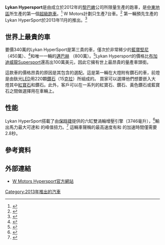 {{Infobox automobile
| name = Lykan HyperSport
| image = [[File:Lykan_Hypersport,jpg.jpg|300px]]
| caption = 
| manufacturer = {{link-en|W Motors|W Motors}}
| aka = 
| production = 2012-2014
| model_years = 2013-2014
| assembly = 
| designer = 
| class = [[超級跑車|超級跑車]]
| body_style = 雙門[[轎跑車|轎跑車]]
| layout = [[中置後驅|中置後驅]]
| platform = 
| related = 
| engine = 3.7 L [[水平對臥六缸引擎|水平對臥六缸引擎]]
| transmission = 六速序列式或七速雙離合器自手排
| wheelbase = {{convert|2625|mm|in|1|abbr=on}}
| length = {{convert|4495|mm|in|1|abbr=on}}
| width = {{convert|1995|mm|in|1|abbr=on}}
| height = {{convert|1180|mm|in|1|abbr=on}}
| weight = {{convert|1400|kg|lb|0|abbr=on}}
| predecessor = 
| successor = 
| sp = uk
}}


'''Lykan Hypersport'''是由成立於2012年的[[黎巴嫩|黎巴嫩]]公司{{link-en|W Motors|W Motors}}所限量生產的跑車，是[[中東地區|中東地區]]所生產的第一個[[超級跑車|超級跑車]]。<ref>{{cite news|last=McCarthy|first=James|title=How the Lykan Hypersport is the last word in luxury|url=http://www.thenational.ae/lifestyle/motoring/how-the-lykan-hypersport-is-the-last-word-in-luxury|accessdate=19 March 2013|newspaper=The National|date=15 February 2013|archive-date=2015-05-20|archive-url=https://web.archive.org/web/20150520023454/http://www.thenational.ae/lifestyle/motoring/how-the-lykan-hypersport-is-the-last-word-in-luxury|dead-url=no}}</ref> W Motors計劃只生產7台車。<ref>{{Cite web |url=http://www.gizmag.com/w-motors-lykan-hypersport/26119 |title=存档副本 |accessdate=2015-03-25 |archive-date=2014-02-26 |archive-url=https://web.archive.org/web/20140226103936/http://www.gizmag.com/w-motors-lykan-hypersport/26119/ |dead-url=no }}</ref> 第一輛預先生產的Lykan HyperSport於2013年11月的{{link-en|杜拜國際汽車展|Dubai Motor Show}}推出。<ref>{{cite web|title=Lykan HyperSport|url=http://www.wmotors.ae/pressreviews_images/1384265200English%20Press%20Release%20-%20W%20Motors%20Lykan%20HyperSport-%20Dubai%20Motor%20Show.pdf|work=W Motors|date=November 2013|accessdate=18 February 2014|deadurl=yes|archiveurl=https://web.archive.org/web/20140226100126/http://www.wmotors.ae/pressreviews_images/1384265200English%20Press%20Release%20-%20W%20Motors%20Lykan%20HyperSport-%20Dubai%20Motor%20Show.pdf|archivedate=2014年2月26日}}</ref>

==世界上最貴的車==
要價340萬{{USD}}的Lykan HyperSport是第三貴的車，僅次於非常稀少的[[藍寶堅尼|藍寶堅尼]] {{Link-en|Veneno|Lamborghini Veneno}}（450萬{{USD}}）、<ref>{{cite web|title=Most expensive cars in the world|url=http://www.nydailynews.com/autos/world-expensive-cars-gallery-1.1296757?pmSlide=1|work=Daily News|accessdate=17 May 2013|archive-date=2015-06-26|archive-url=https://web.archive.org/web/20150626103338/http://www.nydailynews.com/autos/world-expensive-cars-gallery-1.1296757?pmSlide=1|dead-url=no}}</ref>和唯一一輛的[[邁巴赫|邁巴赫]] {{link-en|Maybach Exelero|Maybach Exelero|Exelero}} （800萬{{USD}}）。<ref>{{cite web|title=Rapper pays $8m for one-off Maybach|url=http://www.topgear.com/uk/car-news/maybach-exelero-2011|website=Top Gear|accessdate=26 January 2015|date=4 May 2011|archive-date=2015-06-26|archive-url=https://web.archive.org/web/20150626122452/http://www.topgear.com/uk/car-news/maybach-exelero-2011|dead-url=no}}</ref>Lykan Hypersport的價格比[[布加迪|布加迪]][[布加迪威龍|威龍Supersport]]還高出100萬美元，因此它擁有世上最昂貴的量產車頭銜。

這款車的價格昂貴的原因是其包含的選配。這是第一輛在大燈附有鑽石的車，前燈是由鈦光[[LED|LED]]用220顆[[鑽石|鑽石]]（15[[克拉|克拉]]）所組成的。
買家可以選擇他們想要嵌入大燈其中[[紅寶石|紅寶石]]和鑽石。此外，客戶可以在一系列的紅寶石、鑽石、黃色鑽石或藍寶石之間做選擇用在車輛上。

==性能==
Lykan HyperSport搭載了由[[保時捷|保時捷]]提供的六缸雙渦輪增壓引擎（3746毫升），<ref>{{cite web|title=Car of the week: W Motors Lykan HyperSport|url=http://www.thesundaytimes.co.uk/sto/ingear/cars/article1205108.ece|website=Sunday Times|accessdate=26 January 2015|date=3 February 2013|archive-date=2016-03-03|archive-url=https://web.archive.org/web/20160303181643/http://www.thesundaytimes.co.uk/sto/ingear/cars/article1205108.ece|dead-url=no}}</ref>輸出馬力最大可達{{convert|552|kW|bhp PS|0|abbr=on}}和 {{convert|960|Nm|kg.m|0|abbr=on}}的峰值扭力。<ref>{{cite web|title=Specification sheet|url=http://www.wmotors.ae/downloads/Lykan%20HyperSport%20Spec%202014.pdf|work=W Motors|accessdate=7 January 2015|deadurl=yes|archiveurl=https://web.archive.org/web/20150421013345/http://www.wmotors.ae/downloads/Lykan%20HyperSport%20Spec%202014.pdf|archivedate=2015年4月21日}}</ref> 這輛車聲稱的最高速度有{{convert|385|km/h|mi/h|0|abbr=on}}和{{convert|0|to|100|km/h|abbr=on}} 的加速時間僅需要2.8秒。

==參考資料==
{{reflist}}

==外部連結==
*[https://web.archive.org/web/20150328082232/http://www.wmotors.ae/hypersport.html W Motors Hypersport官方網站]

[[Category:2013年推出的汽車|Category:2013年推出的汽車]]